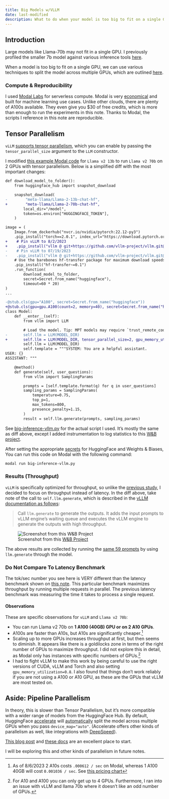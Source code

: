 ```yaml
---
title: Big Models w/VLLM
date: last-modified
description: What to do when your model is too big to fit on a single GPU.
---
```


## Introduction

Large models like Llama-70b may not fit in a single GPU.  I previously profiled the smaller 7b model against various inference tools [here](03_inference.ipynb). 

When a model is too big to fit on a single GPU, we can use various techniques to split the model across multiple GPUs, which are outlined [here](https://huggingface.co/docs/transformers/v4.15.0/parallelism).  


### Compute & Reproducibility

I used [Modal Labs](https://modal.com/) for serverless compute.  Modal is very [economical](https://modal.com/pricing) and built for machine learning use cases.  Unlike other clouds, there are plenty of A100s available.  They even give you $30 of free credits, which is more than enough to run the experiments in this note. Thanks to Modal, the scripts I reference in this note are reproducible.

## Tensor Parallelism

`vLLM` [supports tensor parallelism](https://vllm.readthedocs.io/en/latest/serving/distributed_serving.html), which you can enable by passing the `tensor_parallel_size` argument to the `LLM` constructor.

I modified [this example Modal code](https://modal.com/docs/guide/ex/vllm_inference) for `Llama v2 13b` to run `Llama v2 70b` on 2 GPUs with tensor parallelism. Below is a simplified diff with the most important changes:

```diff
def download_model_to_folder():
    from huggingface_hub import snapshot_download

    snapshot_download(
-        "meta-llama/Llama-2-13b-chat-hf",
+        "meta-llama/Llama-2-70b-chat-hf",
        local_dir="/model",
        token=os.environ["HUGGINGFACE_TOKEN"],
    )

image = (
    Image.from_dockerhub("nvcr.io/nvidia/pytorch:22.12-py3")
    .pip_install("torch==2.0.1", index_url="https://download.pytorch.org/whl/cu118")
+    # Pin vLLM to 8/2/2023
+    .pip_install("vllm @ git+https://github.com/vllm-project/vllm.git@79af7e96a0e2fc9f340d1939192122c3ae38ff17")
-    # Pin vLLM to 07/19/2023
-    .pip_install("vllm @ git+https://github.com/vllm-project/vllm.git@bda41c70ddb124134935a90a0d51304d2ac035e8")
    # Use the barebones hf-transfer package for maximum download speeds. No progress bar, but expect 700MB/s.
    .pip_install("hf-transfer~=0.1")
    .run_function(
        download_model_to_folder,
        secret=Secret.from_name("huggingface"),
        timeout=60 * 20)
)
...

-@stub.cls(gpu="A100", secret=Secret.from_name("huggingface"))
+@stub.cls(gpu=gpu.A100(count=2, memory=40), secret=Secret.from_name("huggingface"))
class Model:
    def __enter__(self):
        from vllm import LLM

        # Load the model. Tip: MPT models may require `trust_remote_code=true`.
-       self.llm = LLM(MODEL_DIR)
+       self.llm = LLM(MODEL_DIR, tensor_parallel_size=2, gpu_memory_utilization=0.8)
        self.llm = LLM(MODEL_DIR)
        self.template = """SYSTEM: You are a helpful assistant.
USER: {}
ASSISTANT: """

    @method()
    def generate(self, user_questions):
        from vllm import SamplingParams

        prompts = [self.template.format(q) for q in user_questions]
        sampling_params = SamplingParams(
            temperature=0.75,
            top_p=1,
            max_tokens=800,
            presence_penalty=1.15,
        )
        result = self.llm.generate(prompts, sampling_params)    
```

See [big-inference-vllm.py](https://github.com/hamelsmu/hamel/blob/master/notes/llm/inference/big-inference-vllm.py) for the actual script I used.  It's mostly the same as diff above, except I added instrumentation to log statistics to this [W&B project](https://wandb.ai/hamelsmu/llama-inference/table).

After setting the appropriate [secrets](https://modal.com/docs/guide/secrets) for HuggingFace and Weights & Biases, You can run this code on Modal with the following command:

```bash
modal run big-inference-vllm.py
```

### Results (Throughput)

`vLLM` is specifically optimized for throughput, so unlike the [previous study](03_inference.ipynb), I decided to focus on throughput instead of latency. In the diff above, take note of the call to `self.llm.generate`, which is described in the [vLLM documentation as follows](https://vllm.readthedocs.io/en/latest/getting_started/quickstart.html):

> Call `llm.generate` to generate the outputs. It adds the input prompts to vLLM engine’s waiting queue and executes the vLLM engine to generate the outputs with high throughput.

![Screenshot from this [W&B Project](https://wandb.ai/hamelsmu/llama-inference/table)](2023-08-07-07-15-39.png)

The above results are collected by running the [same 59 prompts](https://github.com/hamelsmu/hamel/blob/master/notes/llm/inference/questions.py) by using `llm.generate` through the model.

:::{.callout-warning}

### Do Not Compare To Latency Benchmark

The tok/sec number you see here is VERY different than the latency benchmark shown on [this note](03_inference.ipynb).  This particular benchmark maximizes throughput by running multiple requests in parallel.  The previous latency benchmark was measuring the time it takes to process a single request.

:::

#### Observations

These are specific observations for `vLLM` and `Llama v2 70b`:

- You can run Llama v2 70b on **1 A100 (40GB) GPU or on 2 A10 GPUs**.  
- A100s are faster than A10s, but A10s are significantly cheaper.[^1] 
- Scaling up to more GPUs increases throughput at first, but then seems to diminish.  It appears like there is a goldilocks zone in terms of the right number of GPUs to maximize throughput.  I did not explore this in detail, as Modal only has instances with specific numbers of GPUs.[^2]
- I had to fight vLLM to make this work by being careful to use the right versions of CUDA, vLLM and Torch and also setting `gpu_memory_utilization=0.8`. I also found that things don't work reliably if you are not using a A100 or A10 GPU, as these are the GPUs that vLLM are most tested on.

[^1]: As of 8/6/2023 2 A10s costs `.000612 / sec` on Modal, whereas 1 A100 40GB will cost `0.001036 / sec`.  See [this pricing chart](https://modal.com/pricing)
[^2]: For A10 and A100 you can only get up to 4 GPUs.  Furthermore, I ran into an issue with vLLM and llama 70b where it doesn't like an odd number of GPUs.

## Aside: Pipeline Parallelism

In theory, this is slower than Tensor Parallelism, but it's more compatible with a wider range of models from the HuggingFace Hub.  By default, HuggingFace [accelerate](https://huggingface.co/docs/accelerate/index) will [automatically](https://huggingface.co/docs/accelerate/usage_guides/big_modeling) split the model across multiple GPUs when you pass `device_map="auto"`.  (Accelerate offers other kinds of parallelism as well, like integrations with [DeepSpeed](https://huggingface.co/docs/accelerate/usage_guides/deepspeed)).

[This blog post](https://huggingface.co/blog/accelerate-large-models) and [these docs](https://huggingface.co/docs/accelerate/usage_guides/big_modeling) are an excellent place to start.

I will be exploring this and other kinds of parallelism in future notes.